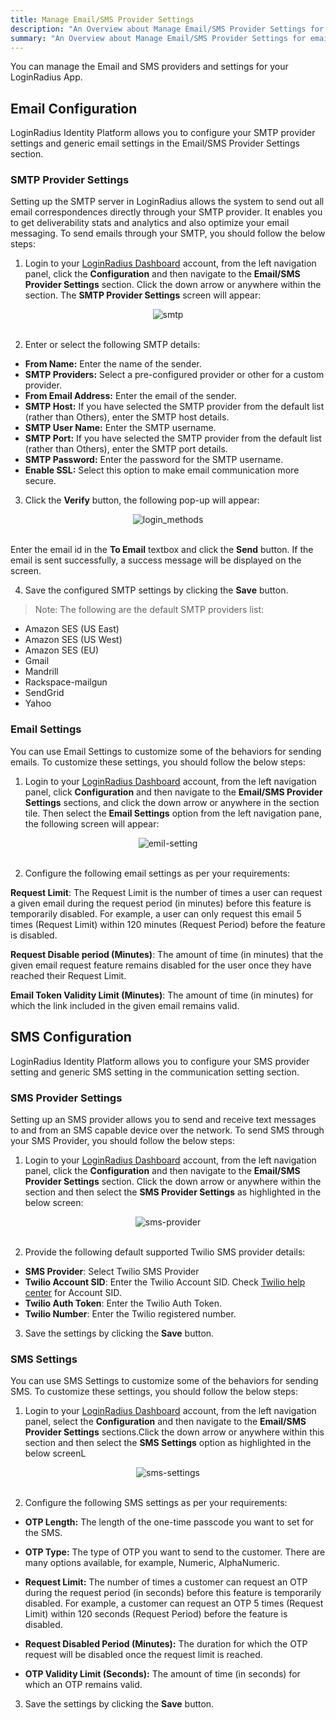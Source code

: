 ```yaml
---
title: Manage Email/SMS Provider Settings
description: "An Overview about Manage Email/SMS Provider Settings for email and sms providers."
summary: "An Overview about Manage Email/SMS Provider Settings for email and sms providers"
---
```



You can manage the Email and SMS providers and settings for your LoginRadius App.

## Email Configuration

LoginRadius Identity Platform allows you to configure your SMTP provider settings and generic email settings in the Email/SMS Provider Settings section.

### SMTP Provider Settings

Setting up the SMTP server in LoginRadius allows the system to send out all email correspondences directly through your SMTP provider. It enables you to get deliverability stats and analytics and also optimize your email messaging. To send emails through your SMTP, you should follow the below steps:

1. Login to your [LoginRadius Dashboard](https://dashboard.loginradius.com/dashboard) account, from the left navigation panel, click the **Configuration** and then navigate to the **Email/SMS Provider Settings** section.  Click the down arrow or anywhere within the section. The **SMTP Provider Settings** screen will appear:

<div style="text-align:center">
  <img src="../assets/howto/manage-communication-settings/smtp.png" alt="smtp" />
</div>
<br/>



2. Enter or select the following SMTP details:

- **From Name:** Enter the name of the sender.
- **SMTP Providers:** Select a pre-configured provider or other for a custom provider.
- **From Email Address:** Enter the email of the sender.
- **SMTP Host:** If you have selected the SMTP provider from the default list (rather than Others), enter the SMTP host details.
- **SMTP User Name:** Enter the SMTP username.
- **SMTP Port:** If you have selected the SMTP provider from the default list (rather than Others), enter the SMTP port details.
- **SMTP Password:** Enter the password for the SMTP username.
- **Enable SSL:** Select this option to make email communication more secure.

3. Click the **Verify** button, the following pop-up will appear:

<div style="text-align:center">
  <img src="../assets/howto/manage-communication-settings/verify-smtp.png" alt="login_methods" />
</div>
<br/>

Enter the email id in the **To Email** textbox and click the **Send** button. If the email is sent successfully, a success message will be displayed on the screen.

4. Save the configured SMTP settings by clicking the **Save** button. 

> Note: The following are the default SMTP providers list:

- Amazon SES (US East)
- Amazon SES (US West)
- Amazon SES (EU)
- Gmail
- Mandrill
- Rackspace-mailgun
- SendGrid
- Yahoo



### Email Settings
You can use Email Settings to customize some of the behaviors for sending emails. To customize these settings, you should follow the below steps: 

1. Login to your [LoginRadius Dashboard](https://dashboard.loginradius.com/dashboard) account, from the left navigation panel, click **Configuration** and then navigate to the **Email/SMS Provider Settings** sections, and click the down arrow or anywhere in the section tile. Then select the **Email Settings** option from the left navigation pane, the following screen will appear:

<div style="text-align:center">
  <img src="../assets/howto/manage-communication-settings/emil-setting.png" alt="emil-setting" />
</div>
<br/>

2. Configure the following email settings as per your requirements: 

**Request Limit**: The Request Limit is the number of times a user can request a given email during the request period (in minutes) before this feature is temporarily disabled. For example, a user can only request this email 5 times (Request Limit) within 120 minutes (Request Period) before the feature is disabled.

**Request Disable period (Minutes)**: The amount of time (in minutes) that the given email request feature remains disabled for the user once they have reached their Request Limit.

**Email Token Validity Limit (Minutes)**: The amount of time (in minutes) for which the link included in the given email remains valid.

## <Pro>SMS Configuration</Pro>

LoginRadius Identity Platform allows you to configure your SMS provider setting and generic SMS setting in the communication setting section.

### SMS Provider Settings

Setting up an SMS provider allows you to send and receive text messages to and from an SMS capable device over the network. To send SMS through your SMS Provider, you should follow the below steps:

1. Login to your [LoginRadius Dashboard](https://dashboard.loginradius.com/dashboard) account, from the left navigation panel, click the **Configuration** and then navigate to the **Email/SMS Provider Settings** section. Click the down arrow or anywhere within the section and then select the **SMS Provider Settings** as highlighted in the below screen:

<div style="text-align:center">
  <img src="../assets/howto/manage-communication-settings/sms-provider.png" alt="sms-provider" />
</div>
<br/>

2. Provide the following default supported Twilio SMS provider details:

- **SMS Provider**:  Select Twilio SMS Provider
- **Twilio Account SID**: Enter the Twilio Account SID. Check [Twilio help center](https://support.twilio.com/hc/en-us/articles/223136607-What-is-an-Application-SID-) for Account SID.
- **Twilio Auth Token**: Enter the Twilio Auth Token.
- **Twilio Number**: Enter the Twilio registered number.

3. Save the settings by clicking the **Save** button. 


### SMS Settings

You can use SMS Settings to customize some of the behaviors for sending SMS. To customize these settings, you should follow the below steps: 

1. Login to your [LoginRadius Dashboard](https://dashboard.loginradius.com/dashboard) account, from the left navigation panel, select the **Configuration** and then navigate to the **Email/SMS Provider Settings** sections.Click the down arrow or anywhere within this section and then select the **SMS Settings** option as highlighted in the below screenL 

<div style="text-align:center">
  <img src="../assets/howto/manage-communication-settings/sms-settings.png" alt="sms-settings" />
</div>
<br/>

2. Configure the following SMS settings as per your requirements:

- **OTP Length:** The length of the one-time passcode you want to set for the SMS.

- **OTP Type:** The type of OTP you want to send to the customer. There are many options available, for example, Numeric, AlphaNumeric.

- **Request Limit:** The number of times a customer can request an OTP during the request period (in seconds) before this feature is temporarily disabled. For example, a customer can request an OTP 5 times (Request Limit) within 120 seconds (Request Period) before the feature is disabled.

- **Request Disabled Period (Minutes):** The duration for which the OTP request will be disabled once the request limit is reached.

- **OTP Validity Limit (Seconds):** The amount of time (in seconds) for which an OTP remains valid.

3. Save the settings by clicking the **Save** button. 


